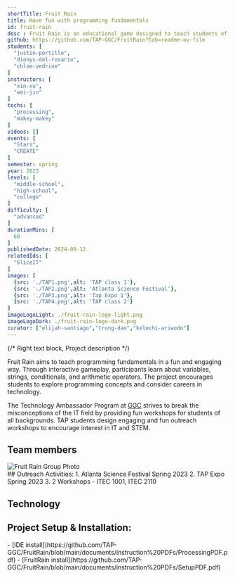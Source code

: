 ```yaml
---
shortTitle: Fruit Rain
title: Have fun with programming fundamentals
id: fruit-rain
desc : Fruit Rain is an educational game designed to teach students of all ages the fundamentals of Java programming. Players answer questions by tapping the falling fruit matching the correct answer. The game utilizes a Makey-Makey controller with fruits and alligator connectors. This approach increases students' enthusiasm towards programming.
github: https://github.com/TAP-GGC/FruitRain?tab=readme-ov-file
students: [
  "justin-portillo",
  "dionys-del-rosario",
  "chloe-vedrine"
]
instructors: [
  "xin-xu",
  "wei-jin"
] 
techs: [
  "processing",
  "makey-makey"
]
videos: []
events: [
  "Stars",
  "CREATE"
]
semester: spring
year: 2023
levels: [
  "middle-school",
  "high-school",
  "college"
] 
difficulty: [
  "advanced"
] 
durationMins: [
  60
]
publishedDate: 2024-09-12
relatedIds: [
  "SliceIT"
]
images: [
  {src: './TAP1.png',alt: 'TAP class 1'},
  {src: './TAP2.png',alt: 'Atlanta Science Festival'},
  {src: './TAP3.png',alt: 'Tap Expo 1'},
  {src: './TAP4.png',alt: 'TAP class 2'}
]
imageLogoLight: ./fruit-rain-logo-light.png
imageLogoDark: ./fruit-rain-logo-dark.png
curator: ["elijah-santiago","trung-dao","kelechi-ariwodo"]
---
```





{/* Right text block, Project description */}	

Fruit Rain aims to teach programming fundamentals in a fun and engaging way. Through interactive gameplay, participants learn about variables, strings, conditionals, and arithmetic operators. The project encourages students to explore programming concepts and consider careers in technology.

The Technology Ambassador Program at [GGC](http://www.ggc.edu/tap) strives to break the misconceptions of the IT field by providing fun workshops for students of all backgrounds. TAP students design engaging and fun outreach workshops to encourage interest in IT and STEM.

<div class='prj-txt'>

## Team members
<Image src={GroupPhoto} alt="Fruit Rain Group Photo" />
</div>

<div class="prj-list">
## Outreach Activities:
1. Atlanta Science Festival Spring 2023
2. TAP Expo Spring 2023
3. 2 Workshops - ITEC 1001, ITEC 2110
</div>


## Technology
<div class='gallery-list'>
<Logo src= {ProcessingLogo.src} alt="Processing" link="https://processing.org/" />
<Logo src= {MakeyMakey.src} alt="Makey Makey" link="https://makeymakey.com/" />
</div>

## Project Setup & Installation:
<div class="prj-list">
- [IDE install](https://github.com/TAP-GGC/FruitRain/blob/main/documents/instruction%20PDFs/ProcessingPDF.pdf)
- [FruitRain install](https://github.com/TAP-GGC/FruitRain/blob/main/documents/instruction%20PDFs/SetupPDF.pdf)
</div>